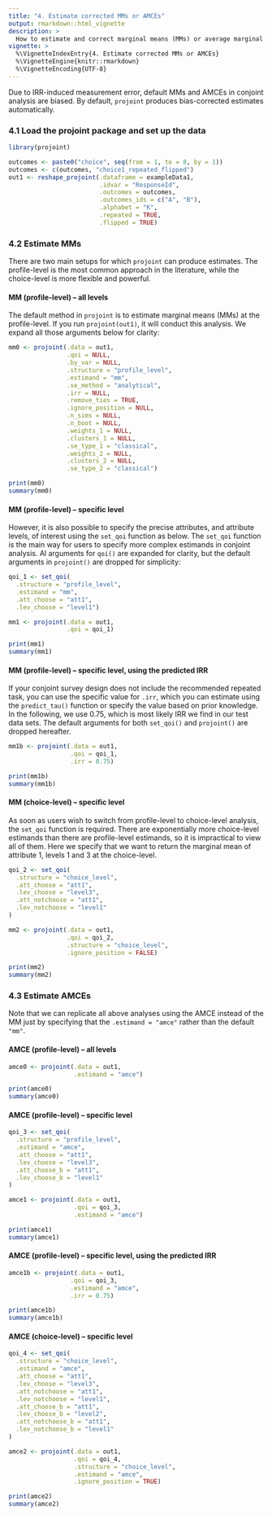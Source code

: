 ```yaml
---
title: "4. Estimate corrected MMs or AMCEs"
output: rmarkdown::html_vignette
description: >
  How to estimate and correct marginal means (MMs) or average marginal component effects (AMCEs)
vignette: >
  %\VignetteIndexEntry{4. Estimate corrected MMs or AMCEs}
  %\VignetteEngine{knitr::rmarkdown}
  %\VignetteEncoding{UTF-8}
---
```


Due to IRR-induced measurement error, default MMs and AMCEs in conjoint analysis are biased. By default, `projoint` produces bias-corrected estimates automatically.


### 4.1 Load the projoint package and set up the data

```r
library(projoint)

outcomes <- paste0("choice", seq(from = 1, to = 8, by = 1))
outcomes <- c(outcomes, "choice1_repeated_flipped")
out1 <- reshape_projoint(.dataframe = exampleData1, 
                         .idvar = "ResponseId", 
                         .outcomes = outcomes,
                         .outcomes_ids = c("A", "B"),
                         .alphabet = "K", 
                         .repeated = TRUE,
                         .flipped = TRUE)
```

### 4.2 Estimate MMs

There are two main setups for which `projoint` can produce estimates. The profile-level is the most common approach in the literature, while the choice-level is more flexible and powerful.

#### MM (profile-level) -- all levels

The default method in `projoint` is to estimate marginal means (MMs) at the profile-level. If you run `projoint(out1)`, it will conduct this analysis. We expand all those arguments below for clarity:

```r
mm0 <- projoint(.data = out1,
                .qoi = NULL,
                .by_var = NULL,
                .structure = "profile_level",
                .estimand = "mm",
                .se_method = "analytical",
                .irr = NULL, 
                .remove_ties = TRUE,
                .ignore_position = NULL,
                .n_sims = NULL,
                .n_boot = NULL,
                .weights_1 = NULL,
                .clusters_1 = NULL,
                .se_type_1 = "classical",
                .weights_2 = NULL,
                .clusters_2 = NULL,
                .se_type_2 = "classical")

print(mm0)
summary(mm0)

```

#### MM (profile-level) -- specific level

However, it is also possible to specify the precise attributes, and attribute levels, of interest using the `set_qoi` function as below. The `set_qoi` function is the main way for users to specify more complex estimands in conjoint analysis. Al arguments for `qoi()` are expanded for clarity, but the default arguments in `projoint()` are dropped for simplicity:

```r
qoi_1 <- set_qoi(
  .structure = "profile_level",
  .estimand = "mm",
  .att_choose = "att1", 
  .lev_choose = "level1")

mm1 <- projoint(.data = out1,
                .qoi = qoi_1)

print(mm1)
summary(mm1)

```

#### MM (profile-level) -- specific level, using the predicted IRR

If your conjoint survey design does not include the recommended repeated task, you can use the specific value for `.irr`, which you can estimate using the `predict_tau()` function or specify the value based on prior knowledge. In the following, we use 0.75, which is most likely IRR we find in our test data sets. The default arguments for both `set_qoi()` and `projoint()` are dropped hereafter.

```r
mm1b <- projoint(.data = out1,
                 .qoi = qoi_1,
                 .irr = 0.75)

print(mm1b)
summary(mm1b)

```


#### MM (choice-level) -- specific level

As soon as users wish to switch from profile-level to choice-level analysis, the `set_qoi` function is required. There are exponentially more choice-level estimands than there are profile-level estimands, so it is impractical to view all of them. Here we specify that we want to return the marginal mean of attribute 1, levels 1 and 3 at the choice-level.

```r
qoi_2 <- set_qoi(
  .structure = "choice_level",
  .att_choose = "att1", 
  .lev_choose = "level3",
  .att_notchoose = "att1", 
  .lev_notchoose = "level1"
) 

mm2 <- projoint(.data = out1,
                .qoi = qoi_2,
                .structure = "choice_level",
                .ignore_position = FALSE)

print(mm2)
summary(mm2)

```

### 4.3 Estimate AMCEs

Note that we can replicate all above analyses using the AMCE instead of the MM just by specifying that the `.estimand = "amce"` rather than the default `"mm"`. 

#### AMCE (profile-level) -- all levels
```r
amce0 <- projoint(.data = out1,
                  .estimand = "amce")

print(amce0)
summary(amce0)

```

#### AMCE (profile-level) -- specific level
```r
qoi_3 <- set_qoi(
  .structure = "profile_level",
  .estimand = "amce",
  .att_choose = "att1", 
  .lev_choose = "level3",
  .att_choose_b = "att1",
  .lev_choose_b = "level1"
)

amce1 <- projoint(.data = out1,
                  .qoi = qoi_3,
                  .estimand = "amce")

print(amce1)
summary(amce1)
```

#### AMCE (profile-level) -- specific level, using the predicted IRR

```r
amce1b <- projoint(.data = out1,
                 .qoi = qoi_3,
                 .estimand = "amce",
                 .irr = 0.75)

print(amce1b)
summary(amce1b)
```


#### AMCE (choice-level) -- specific level
```r
qoi_4 <- set_qoi(
  .structure = "choice_level",
  .estimand = "amce",
  .att_choose = "att1", 
  .lev_choose = "level3",
  .att_notchoose = "att1", 
  .lev_notchoose = "level1",
  .att_choose_b = "att1", 
  .lev_choose_b = "level2",
  .att_notchoose_b = "att1", 
  .lev_notchoose_b = "level1"
)

amce2 <- projoint(.data = out1,
                  .qoi = qoi_4,
                  .structure = "choice_level",
                  .estimand = "amce", 
                  .ignore_position = TRUE)

print(amce2)
summary(amce2)
```
